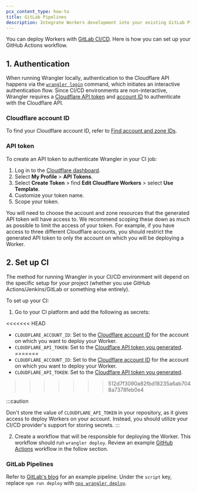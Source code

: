 ```yaml
---
pcx_content_type: how-to
title: GitLab Pipelines
description: Integrate Workers development into your existing GitLab Pipelines workflows.
---
```


You can deploy Workers with [GitLab CI/CD](https://docs.gitlab.com/ee/ci/pipelines/index.html). Here is how you can set up your GitHub Actions workflow.

## 1. Authentication

When running Wrangler locally, authentication to the Cloudflare API happens via the [`wrangler login`](/workers/wrangler/commands/#login) command, which initiates an interactive authentication flow. Since CI/CD environments are non-interactive, Wrangler requires a [Cloudflare API token](/fundamentals/api/get-started/create-token/) and [account ID](/fundamentals/setup/find-account-and-zone-ids/) to authenticate with the Cloudflare API.

### Cloudflare account ID

To find your Cloudflare account ID, refer to [Find account and zone IDs](/fundamentals/setup/find-account-and-zone-ids/).

### API token

To create an API token to authenticate Wrangler in your CI job:

1. Log in to the [Cloudflare dashboard](https://dash.cloudflare.com).
2. Select **My Profile** > **API Tokens**.
3. Select **Create Token** > find **Edit Cloudflare Workers** > select **Use Template**.
4. Customize your token name.
5. Scope your token.

You will need to choose the account and zone resources that the generated API token will have access to. We recommend scoping these down as much as possible to limit the access of your token. For example, if you have access to three different Cloudflare accounts, you should restrict the generated API token to only the account on which you will be deploying a Worker.

## 2. Set up CI

The method for running Wrangler in your CI/CD environment will depend on the specific setup for your project (whether you use GitHub Actions/Jenkins/GitLab or something else entirely).

To set up your CI:

1. Go to your CI platform and add the following as secrets:

<<<<<<< HEAD
- `CLOUDFLARE_ACCOUNT_ID`: Set to the [Cloudflare account ID](/workers/ci-cd/external-cicd/#cloudflare-account-id) for the account on which you want to deploy your Worker.
- `CLOUDFLARE_API_TOKEN`: Set to the [Cloudflare API token you generated](/workers/ci-cd/external-cicd/#api-token).
=======
- `CLOUDFLARE_ACCOUNT_ID`: Set to the [Cloudflare account ID](#cloudflare-account-id) for the account on which you want to deploy your Worker.
- `CLOUDFLARE_API_TOKEN`: Set to the [Cloudflare API token you generated](#api-token).
>>>>>>> 512d7f3090a82fbd18235a6ab7048a7378feb0e4

:::caution

Don't store the value of `CLOUDFLARE_API_TOKEN` in your repository, as it gives access to deploy Workers on your account. Instead, you should utilize your CI/CD provider's support for storing secrets.
:::

2. Create a workflow that will be responsible for deploying the Worker. This workflow should run `wrangler deploy`. Review an example [GitHub Actions](https://docs.github.com/en/actions/using-workflows/about-workflows) workflow in the follow section.

### GitLab Pipelines

Refer to [GitLab's blog](https://about.gitlab.com/blog/2022/11/21/deploy-remix-with-gitlab-and-cloudflare/) for an example pipeline. Under the `script` key, replace `npm run deploy` with [`npx wrangler deploy`](/workers/wrangler/commands/#deploy).
